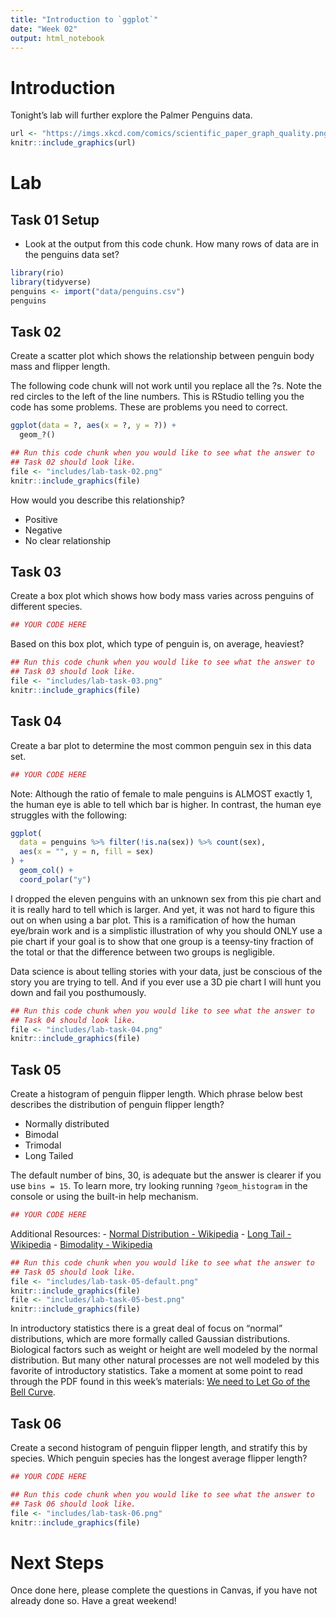 ```yaml
---
title: "Introduction to `ggplot`"
date: "Week 02"
output: html_notebook
---
```




# Introduction

Tonight's lab will further explore the Palmer Penguins data.

```r
url <- "https://imgs.xkcd.com/comics/scientific_paper_graph_quality.png"
knitr::include_graphics(url)
```



# Lab

## Task 01 Setup

- Look at the output from this code chunk. How many rows of data are in the 
  penguins data set?

```r
library(rio)
library(tidyverse)
penguins <- import("data/penguins.csv")
penguins
``` 

## Task 02

 Create a scatter plot which shows the relationship between penguin body mass and flipper length.

The following code chunk will not work until you replace all the ?s. Note the red circles to the left of the line numbers. This is RStudio telling you the code has some problems. These are problems you need to correct.

```r
ggplot(data = ?, aes(x = ?, y = ?)) +
  geom_?()
```

```r
## Run this code chunk when you would like to see what the answer to
## Task 02 should look like.
file <- "includes/lab-task-02.png"
knitr::include_graphics(file)
```

How would you describe this relationship?

- Positive
- Negative
- No clear relationship

## Task 03

Create a box plot which shows how body mass varies across penguins of different
species.

```r
## YOUR CODE HERE

```

Based on this box plot, which type of penguin is, on average, heaviest?

```r
## Run this code chunk when you would like to see what the answer to
## Task 03 should look like.
file <- "includes/lab-task-03.png"
knitr::include_graphics(file)
```

## Task 04

Create a bar plot to determine the most common penguin sex in this data set.

```r
## YOUR CODE HERE

```

Note: Although the ratio of female to male penguins is ALMOST exactly 1, the human eye is able to tell which bar is higher. In contrast, the human eye struggles with the following:

```r
ggplot(
  data = penguins %>% filter(!is.na(sex)) %>% count(sex),
  aes(x = "", y = n, fill = sex)
) +
  geom_col() +
  coord_polar("y")
```

I dropped the eleven penguins with an unknown sex from this pie chart and it is really hard to tell which is larger. And yet, it was not hard to figure this out on when using a bar plot. This is a ramification of how the human eye/brain work and is a simplistic illustration of why you should ONLY use a pie chart if your goal is to show that one group is a teensy-tiny fraction of the total or that the difference between two groups is negligible.

Data science is about telling stories with your data, just be conscious of the story you are trying to tell. And if you ever use a 3D pie chart I will hunt you down and fail you posthumously.

```r
## Run this code chunk when you would like to see what the answer to
## Task 04 should look like.
file <- "includes/lab-task-04.png"
knitr::include_graphics(file)
```

## Task 05

Create a histogram of penguin flipper length. Which phrase below best describes the distribution of penguin flipper length?

- Normally distributed
- Bimodal
- Trimodal
- Long Tailed   

The default number of bins, 30, is adequate but the answer is clearer if you use `bins = 15`. To learn more, try looking running `?geom_histogram` in the console or using the built-in help mechanism.

```r
## YOUR CODE HERE

```

Additional Resources:
- [Normal Distribution - Wikipedia](https://en.wikipedia.org/wiki/Normal_distribution)
- [Long Tail - Wikipedia](https://en.wikipedia.org/wiki/Long_tail)
- [Bimodality - Wikipedia](https://en.wikipedia.org/wiki/Multimodal_distribution)

```r
## Run this code chunk when you would like to see what the answer to
## Task 05 should look like.
file <- "includes/lab-task-05-default.png"
knitr::include_graphics(file)
file <- "includes/lab-task-05-best.png"
knitr::include_graphics(file)
```

In introductory statistics there is a great deal of focus on "normal" distributions, which are more formally called Gaussian distributions. Biological factors such as weight or height are well modeled by the normal distribution. But many other natural processes are not well modeled by this favorite of introductory statistics. Take a moment at some point to read through the PDF found in this week's materials: [We need to Let Go of the Bell Curve](/.We-Need-to-Let-Go-of-the-Bell-Curve.pdf).

## Task 06

Create a second histogram of penguin flipper length, and stratify this by species. Which penguin species has the longest average flipper length?

```r
## YOUR CODE HERE

```

```r
## Run this code chunk when you would like to see what the answer to
## Task 06 should look like.
file <- "includes/lab-task-06.png"
knitr::include_graphics(file)
```

# Next Steps

Once done here, please complete the questions in Canvas, if you have not already
done so. Have a great weekend!
   
